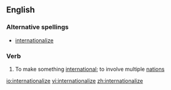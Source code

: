 ==English==
===Alternative spellings===
*[[internationalize]]

===Verb===
{{en-verb|internationalis|ing}}

# To make something [[international]]; to involve multiple [[nation]]s

[[io:internationalize]]
[[vi:internationalize]]
[[zh:internationalize]]